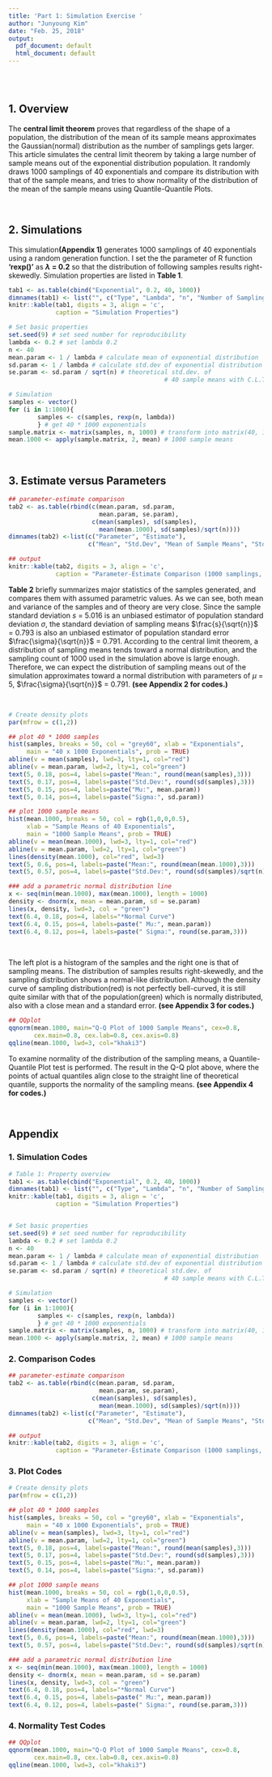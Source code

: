 ```yaml
---
title: 'Part 1: Simulation Exercise '
author: "Junyoung Kim"
date: "Feb. 25, 2018"
output:
  pdf_document: default
  html_document: default
---
```


```r
```
<br>

## 1. Overview

The **central limit theorem** proves that regardless of the shape of a population, the distribution of the mean of its sample means approximates the Gaussian(normal) distribution as the number of samplings gets larger. This article simulates the central limit theorem by taking a large number of sample means out of the exponential distribution population. It randomly draws 1000 samplings of 40 exponentials and compare its distribution with that of the sample means, and tries to show normality of the distribution of the mean of the sample means using Quantile-Quantile Plots.   

<br>

## 2. Simulations

This simulation**(Appendix 1)** generates 1000 samplings of 40 exponentials using a random generation function. I set the the parameter of R function **'rexp()'** as **$\lambda$ = 0.2** so that the distribution of following samples results right-skewedly. Simulation properties are listed in **Table 1**. 

```r
tab1 <- as.table(cbind("Exponential", 0.2, 40, 1000))
dimnames(tab1) <- list("", c("Type", "Lambda", "n", "Number of Samplings"))
knitr::kable(tab1, digits = 3, align = 'c', 
             caption = "Simulation Properties")
```

```r
# Set basic properties
set.seed(9) # set seed number for reproducibility
lambda <- 0.2 # set lambda 0.2
n <- 40
mean.param <- 1 / lambda # calculate mean of exponential distribution
sd.param <- 1 / lambda # calculate std.dev of exponential distribution
se.param <- sd.param / sqrt(n) # theoretical std.dev. of 
                                           # 40 sample means with C.L.T.

# Simulation
samples <- vector() 
for (i in 1:1000){
        samples <- c(samples, rexp(n, lambda))
        } # get 40 * 1000 exponentials  
sample.matrix <- matrix(samples, n, 1000) # transform into matrix(40, 1000)
mean.1000 <- apply(sample.matrix, 2, mean) # 1000 sample means

```
<br>

## 3. Estimate versus Parameters

```r
## parameter-estimate comparison
tab2 <- as.table(rbind(c(mean.param, sd.param, 
                         mean.param, se.param), 
                       c(mean(samples), sd(samples), 
                         mean(mean.1000), sd(samples)/sqrt(n))))
dimnames(tab2) <-list(c("Parameter", "Estimate"), 
                      c("Mean", "Std.Dev", "Mean of Sample Means", "Std.Err"))

## output
knitr::kable(tab2, digits = 3, align = 'c', 
             caption = "Parameter-Estimate Comparison (1000 samplings, n=40)")
```

**Table 2** briefly summarizes major statistics of the samples generated, and compares them with assumed parametric values. As we can see, both mean and variance of the samples and of theory are very close. Since the sample standard deviation $s$ = 5.016 is an unbiased estimator of population standard deviation $\sigma$, the standard deviation of sampling means $\frac{s}{\sqrt{n}}$ = 0.793 is also an unbiased estimator of population standard error $\frac{\sigma}{\sqrt{n}}$ = 0.791. According to the central limit theorem, a distribution of sampling means tends toward a normal distribution, and the sampling count of 1000 used in the simulation above is large enough. Therefore, we can expect the distribution of sampling means out of the simulation approximates toward a normal distribution with parameters of $\mu$ = 5, $\frac{\sigma}{\sqrt{n}}$ = 0.791. **(see Appendix 2 for codes.)**

<br>
```r
# Create density plots
par(mfrow = c(1,2)) 

## plot 40 * 1000 samples
hist(samples, breaks = 50, col = "grey60", xlab = "Exponentials",
     main = "40 x 1000 Exponentials", prob = TRUE)
abline(v = mean(samples), lwd=3, lty=1, col="red")
abline(v = mean.param, lwd=2, lty=1, col="green")
text(5, 0.18, pos=4, labels=paste("Mean:", round(mean(samples),3)))
text(5, 0.17, pos=4, labels=paste("Std.Dev:", round(sd(samples),3)))
text(5, 0.15, pos=4, labels=paste("Mu:", mean.param))
text(5, 0.14, pos=4, labels=paste("Sigma:", sd.param))

## plot 1000 sample means
hist(mean.1000, breaks = 50, col = rgb(1,0,0,0.5), 
     xlab = "Sample Means of 40 Exponentials",
     main = "1000 Sample Means", prob = TRUE)
abline(v = mean(mean.1000), lwd=3, lty=1, col="red")
abline(v = mean.param, lwd=2, lty=1, col="green")
lines(density(mean.1000), col="red", lwd=3)
text(5, 0.6, pos=4, labels=paste("Mean:", round(mean(mean.1000),3)))
text(5, 0.57, pos=4, labels=paste("Std.Dev:", round(sd(samples)/sqrt(n),3)))

### add a parametric normal distribution line
x <- seq(min(mean.1000), max(mean.1000), length = 1000)
density <- dnorm(x, mean = mean.param, sd = se.param)
lines(x, density, lwd=3, col = "green") 
text(6.4, 0.18, pos=4, labels="*Normal Curve")
text(6.4, 0.15, pos=4, labels=paste(" Mu:", mean.param))
text(6.4, 0.12, pos=4, labels=paste(" Sigma:", round(se.param,3)))
```
<br>

The left plot is a histogram of the samples and the right one is that of sampling means. The distribution of samples results right-skewedly, and the sampling distribution shows a normal-like distribution. Although the density curve of sampling distribution(red) is not perfectly bell-curved, it is still quite similar with that of the population(green) which is normally distributed, also with a close mean and a standard error. **(see Appendix 3 for codes.)**
<br> 


```r
## QQplot
qqnorm(mean.1000, main="Q-Q Plot of 1000 Sample Means", cex=0.8,
       cex.main=0.8, cex.lab=0.8, cex.axis=0.8)
qqline(mean.1000, lwd=3, col="khaki3")
```

To examine normality of the distribution of the sampling means, a Quantile-Quantile Plot test is performed. The result in the Q-Q plot above, where the points of actual quantiles align close to the straight line of theoretical quantile, supports the normality of the sampling means. **(see Appendix 4 for codes.)**

<br>

## Appendix

### 1. Simulation Codes
```r

# Table 1: Property overview
tab1 <- as.table(cbind("Exponential", 0.2, 40, 1000))
dimnames(tab1) <- list("", c("Type", "Lambda", "n", "Number of Samplings"))
knitr::kable(tab1, digits = 3, align = 'c', 
             caption = "Simulation Properties")


# Set basic properties
set.seed(9) # set seed number for reproducibility
lambda <- 0.2 # set lambda 0.2
n <- 40
mean.param <- 1 / lambda # calculate mean of exponential distribution
sd.param <- 1 / lambda # calculate std.dev of exponential distribution
se.param <- sd.param / sqrt(n) # theoretical std.dev. of 
                                           # 40 sample means with C.L.T.

# Simulation
samples <- vector() 
for (i in 1:1000){
        samples <- c(samples, rexp(n, lambda))
        } # get 40 * 1000 exponentials  
sample.matrix <- matrix(samples, n, 1000) # transform into matrix(40, 1000)
mean.1000 <- apply(sample.matrix, 2, mean) # 1000 sample means

```

### 2. Comparison Codes 

```r
## parameter-estimate comparison
tab2 <- as.table(rbind(c(mean.param, sd.param, 
                         mean.param, se.param), 
                       c(mean(samples), sd(samples), 
                         mean(mean.1000), sd(samples)/sqrt(n))))
dimnames(tab2) <-list(c("Parameter", "Estimate"), 
                      c("Mean", "Std.Dev", "Mean of Sample Means", "Std.Err"))

## output
knitr::kable(tab2, digits = 3, align = 'c', 
             caption = "Parameter-Estimate Comparison (1000 samplings, n=40)")
```

### 3. Plot Codes

```r
# Create density plots
par(mfrow = c(1,2)) 

## plot 40 * 1000 samples
hist(samples, breaks = 50, col = "grey60", xlab = "Exponentials",
     main = "40 x 1000 Exponentials", prob = TRUE)
abline(v = mean(samples), lwd=3, lty=1, col="red")
abline(v = mean.param, lwd=2, lty=1, col="green")
text(5, 0.18, pos=4, labels=paste("Mean:", round(mean(samples),3)))
text(5, 0.17, pos=4, labels=paste("Std.Dev:", round(sd(samples),3)))
text(5, 0.15, pos=4, labels=paste("Mu:", mean.param))
text(5, 0.14, pos=4, labels=paste("Sigma:", sd.param))

## plot 1000 sample means
hist(mean.1000, breaks = 50, col = rgb(1,0,0,0.5), 
     xlab = "Sample Means of 40 Exponentials",
     main = "1000 Sample Means", prob = TRUE)
abline(v = mean(mean.1000), lwd=3, lty=1, col="red")
abline(v = mean.param, lwd=2, lty=1, col="green")
lines(density(mean.1000), col="red", lwd=3)
text(5, 0.6, pos=4, labels=paste("Mean:", round(mean(mean.1000),3)))
text(5, 0.57, pos=4, labels=paste("Std.Dev:", round(sd(samples)/sqrt(n),3)))

### add a parametric normal distribution line
x <- seq(min(mean.1000), max(mean.1000), length = 1000)
density <- dnorm(x, mean = mean.param, sd = se.param)
lines(x, density, lwd=3, col = "green") 
text(6.4, 0.18, pos=4, labels="*Normal Curve")
text(6.4, 0.15, pos=4, labels=paste(" Mu:", mean.param))
text(6.4, 0.12, pos=4, labels=paste(" Sigma:", round(se.param,3)))
```

### 4. Normality Test Codes

```r
## QQplot
qqnorm(mean.1000, main="Q-Q Plot of 1000 Sample Means", cex=0.8,
       cex.main=0.8, cex.lab=0.8, cex.axis=0.8)
qqline(mean.1000, lwd=3, col="khaki3")
```